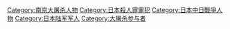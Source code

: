 {{Catnav|頁面分類|各種主題的頁面分類|按國家分類|各國人物|日本人}}
{{Catnav|頁面分類|历史|各國歷史|日本历史|日军}}
{{Catnav|頁面分類|人物|戰爭相關人物|第二次世界大戰人物}}
{{Catnav|頁面分類|人物|各國人物|日本人}}

[[Category:南京大屠杀人物|Category:南京大屠杀人物]]
[[Category:日本殺人罪罪犯|Category:日本殺人罪罪犯]]
[[Category:日本中日戰爭人物|Category:日本中日戰爭人物]]
[[Category:日本陆军军人|Category:日本陆军军人]]
[[Category:大屠杀参与者|Category:大屠杀参与者]]
